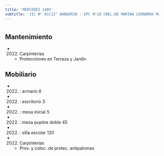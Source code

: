 ```yaml
---
title: 'MERCEDES 1405'
subtitle: 'JIC N° 03/12° BANDERIN - EPC N°10 CNEL.DE MARINA LEONARDO ROSALES'
---
```


#


## Mantenimiento

*  (2022) Carpinterías 
    + Protecciones en Terraza y Jardín


## Mobiliario

*  (2022) : armario 6 

*  (2022) : escritorio 3 

*  (2022) : mesa inicial 5 

*  (2022) : mesa pupitre doble 45 

*  (2022) : silla escolar 120 




*  (2022) Carpinterías 
    + Prov. y coloc. de protec. antipalomas



